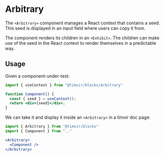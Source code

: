 
# Arbitrary

The `<Arbitrary>` component manages a React context that contains a seed. This seed is displayed
in an input field where users can copy it from.

The component renders its children in an `<Exhibit>`. The children can make use of the seed in the
React context to render themselves in a predictable way.

<Sample variant="basic" />

## Usage

Given a component-under-test:

```jsx
import { useContext } from "@timvir/blocks/Arbitrary"

function Component() {
  const { seed } = useContext();
  return <div>{seed}</div>;
}
```

We can take it and display it inside an `<Arbitrary>` in a timvir doc page:

```jsx
import { Arbitrary } from "@timvir/blocks"
import { Component } from ".."

<Arbitrary>
  <Component />
</Arbitrary>
```
